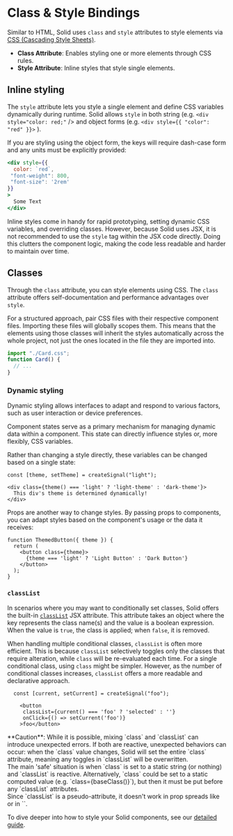 
# Class & Style Bindings

Similar to HTML, Solid uses `class` and `style` attributes to style elements via [CSS (Cascading Style Sheets)](https://developer.mozilla.org/en-US/docs/Glossary/CSS).

* **Class Attribute**: Enables styling one or more elements through CSS rules.
* **Style Attribute**: Inline styles that style single elements.

## Inline styling

The `style` attribute lets you style a single element and define CSS variables dynamically during runtime. 
Solid allows `style` in both string (e.g. `<div style="color: red;"` /> and object forms  (e.g. `<div style={{ "color": "red" }}>` ).

If you are styling using the object form, the keys will require dash-case form and any units must be explicitly provided:

```jsx
<div style={{
  color: `red`,
 "font-weight": 800,
 "font-size": '2rem'
}}
>
  Some Text
</div>
```

Inline styles come in handy for rapid prototyping, setting dynamic CSS variables, and overriding classes. 
However, because Solid uses JSX, it is not recommended to use the `style` tag within the JSX code directly. 
Doing this clutters the component logic, making the code less readable and harder to maintain over time.

## Classes

Through the `class` attribute, you can style elements using CSS.
The `class` attribute offers self-documentation and performance advantages over `style`.

For a structured approach, pair CSS files with their respective component files. 
Importing these files will globally scopes them.
This means that the elements using those classes will inherit the styles automatically across the whole project, not just the ones located in the file they are imported into.

```jsx
import "./Card.css";
function Card() {
  // ...
}
```

### Dynamic styling

Dynamic styling allows interfaces to adapt and respond to various factors, such as user interaction or device preferences. 

Component states serve as a primary mechanism for managing dynamic data within a component.
This state can directly influence styles or, more flexibly, CSS variables.

Rather than changing a style directly, these variables can be changed based on a single state:

```tsx
const [theme, setTheme] = createSignal("light");

<div class={theme() === 'light' ? 'light-theme' : 'dark-theme'}>
  This div's theme is determined dynamically!
</div>
```

Props are another way to change styles. 
By passing props to components, you can adapt styles based on the component's usage or the data it receives:

```tsx
function ThemedButton({ theme }) {
  return (
    <button class={theme}>
      {theme === 'light' ? 'Light Button' : 'Dark Button'}
    </button>
  );
}
```

### `classList`

In scenarios where you may want to conditionally set classes, Solid offers the built-in [`classList`](https://developer.mozilla.org/en-US/docs/Web/API/Element/classList) JSX attribute. 
This attribute takes an object where the key represents the class name(s) and the value is a boolean expression. 
When the value is `true`, the class is applied; when `false`, it is removed.

When handling multiple conditional classes, `classList` is often more efficient. 
This is because `classList` selectively toggles only the classes that require alteration, while `class` will be re-evaluated each time.
For a single conditional class, using `class` might be simpler. 
However, as the number of conditional classes increases, `classList` offers a more readable and declarative approach.

```tsx
  const [current, setCurrent] = createSignal("foo");

    <button
     classList={current() === 'foo' ? 'selected' : ''}
     onClick={() => setCurrent('foo')}
    >foo</button>
```

<Aside>
**Caution**: While it is possible, mixing `class` and `classList` can introduce unexpected errors.
If both are reactive, unexpected behaviors can occur: when the `class` value changes, Solid will set the entire `class` attribute, meaning any toggles in `classList` will be overwritten.
<br />
The main 'safe' situation is when `class` is set to a static string (or nothing) and `classList` is reactive.
Alternatively, `class` could be set to a static computed value (e.g. `class={baseClass()}`), but then it must be put before any `classList` attributes.
<br />
Since `classList` is a pseudo-attribute, it doesn't work in prop spreads like <div {...props} /> or in `<Dynamic>`.
</Aside>

To dive deeper into how to style your Solid components, see our [detailed guide](guides/styling-your-components).
